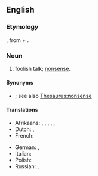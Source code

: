 ==English==

===Etymology===
{{bor|en|nl|pappekak|withtext=1}}, from {{der|en|dum|pappe|t=soft food}} + {{m|dum|kak|t=dung, excrement}}.

===Noun===
{{en-noun|-|s}}

# {{lb|en|colloquial}} foolish talk; [[nonsense]].

====Synonyms====
* {{l|en|balderdash}}; see also [[Thesaurus:nonsense]]

====Translations====
{{trans-top|nonsense}}
* Afrikaans: {{t|af|pappekak}}, {{t|af|nonsens}}, {{t|af|onsin}}, {{t|af|snert}}, {{t|af|twak}}, {{t|af|stront}}
* Dutch: {{t+|nl|onzin}}, {{t+|nl|nonsens}}
* French: {{t+|fr|baliverne|f}}
{{trans-mid}}
* German: {{t+|de|Quatsch|m}}, {{t+|de|Dünnschiss|m}}
* Italian: {{t+|it|stupidaggine|f}}
* Polish: {{t|pl|bzdury|f-p}}
* Russian: {{t+|ru|ерунда́|f}}, {{t+|ru|чепуха́|f}}
{{trans-bottom}}